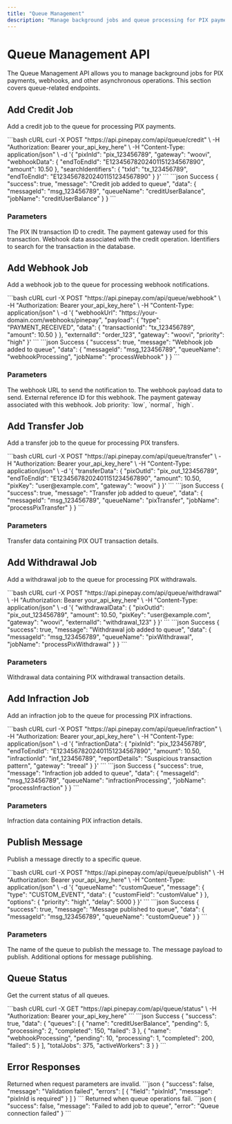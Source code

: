 ```yaml
---
title: "Queue Management"
description: "Manage background jobs and queue processing for PIX payments and webhooks"
---
```


# Queue Management API

The Queue Management API allows you to manage background jobs for PIX payments, webhooks, and other asynchronous operations. This section covers queue-related endpoints.

## Add Credit Job

Add a credit job to the queue for processing PIX payments.

<RequestExample>
```bash cURL
curl -X POST "https://api.pinepay.com/api/queue/credit" \
  -H "Authorization: Bearer your_api_key_here" \
  -H "Content-Type: application/json" \
  -d '{
    "pixInId": "pix_123456789",
    "gateway": "woovi",
    "webhookData": {
      "endToEndId": "E12345678202401151234567890",
      "amount": 10.50
    },
    "searchIdentifiers": {
      "txId": "tx_123456789",
      "endToEndId": "E12345678202401151234567890"
    }
  }'
```
</RequestExample>

<ResponseExample>
```json Success
{
  "success": true,
  "message": "Credit job added to queue",
  "data": {
    "messageId": "msg_123456789",
    "queueName": "creditUserBalance",
    "jobName": "creditUserBalance"
  }
}
```
</ResponseExample>

### Parameters

<ParamField body="pixInId" type="string" required>
The PIX IN transaction ID to credit.
</ParamField>

<ParamField body="gateway" type="string" required>
The payment gateway used for this transaction.
</ParamField>

<ParamField body="webhookData" type="object">
Webhook data associated with the credit operation.
</ParamField>

<ParamField body="searchIdentifiers" type="object">
Identifiers to search for the transaction in the database.
</ParamField>

## Add Webhook Job

Add a webhook job to the queue for processing webhook notifications.

<RequestExample>
```bash cURL
curl -X POST "https://api.pinepay.com/api/queue/webhook" \
  -H "Authorization: Bearer your_api_key_here" \
  -H "Content-Type: application/json" \
  -d '{
    "webhookUrl": "https://your-domain.com/webhooks/pinepay",
    "payload": {
      "type": "PAYMENT_RECEIVED",
      "data": {
        "transactionId": "tx_123456789",
        "amount": 10.50
      }
    },
    "externalId": "order_123",
    "gateway": "woovi",
    "priority": "high"
  }'
```
</RequestExample>

<ResponseExample>
```json Success
{
  "success": true,
  "message": "Webhook job added to queue",
  "data": {
    "messageId": "msg_123456789",
    "queueName": "webhookProcessing",
    "jobName": "processWebhook"
  }
}
```
</ResponseExample>

### Parameters

<ParamField body="webhookUrl" type="string" required>
The webhook URL to send the notification to.
</ParamField>

<ParamField body="payload" type="object" required>
The webhook payload data to send.
</ParamField>

<ParamField body="externalId" type="string" required>
External reference ID for this webhook.
</ParamField>

<ParamField body="gateway" type="string" required>
The payment gateway associated with this webhook.
</ParamField>

<ParamField body="priority" type="string" default="normal">
Job priority: `low`, `normal`, `high`.
</ParamField>

## Add Transfer Job

Add a transfer job to the queue for processing PIX transfers.

<RequestExample>
```bash cURL
curl -X POST "https://api.pinepay.com/api/queue/transfer" \
  -H "Authorization: Bearer your_api_key_here" \
  -H "Content-Type: application/json" \
  -d '{
    "transferData": {
      "pixOutId": "pix_out_123456789",
      "endToEndId": "E12345678202401151234567890",
      "amount": 10.50,
      "pixKey": "user@example.com",
      "gateway": "woovi"
    }
  }'
```
</RequestExample>

<ResponseExample>
```json Success
{
  "success": true,
  "message": "Transfer job added to queue",
  "data": {
    "messageId": "msg_123456789",
    "queueName": "pixTransfer",
    "jobName": "processPixTransfer"
  }
}
```
</ResponseExample>

### Parameters

<ParamField body="transferData" type="object" required>
Transfer data containing PIX OUT transaction details.
</ParamField>

## Add Withdrawal Job

Add a withdrawal job to the queue for processing PIX withdrawals.

<RequestExample>
```bash cURL
curl -X POST "https://api.pinepay.com/api/queue/withdrawal" \
  -H "Authorization: Bearer your_api_key_here" \
  -H "Content-Type: application/json" \
  -d '{
    "withdrawalData": {
      "pixOutId": "pix_out_123456789",
      "amount": 10.50,
      "pixKey": "user@example.com",
      "gateway": "woovi",
      "externalId": "withdrawal_123"
    }
  }'
```
</RequestExample>

<ResponseExample>
```json Success
{
  "success": true,
  "message": "Withdrawal job added to queue",
  "data": {
    "messageId": "msg_123456789",
    "queueName": "pixWithdrawal",
    "jobName": "processPixWithdrawal"
  }
}
```
</ResponseExample>

### Parameters

<ParamField body="withdrawalData" type="object" required>
Withdrawal data containing PIX withdrawal transaction details.
</ParamField>

## Add Infraction Job

Add an infraction job to the queue for processing PIX infractions.

<RequestExample>
```bash cURL
curl -X POST "https://api.pinepay.com/api/queue/infraction" \
  -H "Authorization: Bearer your_api_key_here" \
  -H "Content-Type: application/json" \
  -d '{
    "infractionData": {
      "pixInId": "pix_123456789",
      "endToEndId": "E12345678202401151234567890",
      "amount": 10.50,
      "infractionId": "inf_123456789",
      "reportDetails": "Suspicious transaction pattern",
      "gateway": "treeal"
    }
  }'
```
</RequestExample>

<ResponseExample>
```json Success
{
  "success": true,
  "message": "Infraction job added to queue",
  "data": {
    "messageId": "msg_123456789",
    "queueName": "infractionProcessing",
    "jobName": "processInfraction"
  }
}
```
</ResponseExample>

### Parameters

<ParamField body="infractionData" type="object" required>
Infraction data containing PIX infraction details.
</ParamField>

## Publish Message

Publish a message directly to a specific queue.

<RequestExample>
```bash cURL
curl -X POST "https://api.pinepay.com/api/queue/publish" \
  -H "Authorization: Bearer your_api_key_here" \
  -H "Content-Type: application/json" \
  -d '{
    "queueName": "customQueue",
    "message": {
      "type": "CUSTOM_EVENT",
      "data": {
        "customField": "customValue"
      }
    },
    "options": {
      "priority": "high",
      "delay": 5000
    }
  }'
```
</RequestExample>

<ResponseExample>
```json Success
{
  "success": true,
  "message": "Message published to queue",
  "data": {
    "messageId": "msg_123456789",
    "queueName": "customQueue"
  }
}
```
</ResponseExample>

### Parameters

<ParamField body="queueName" type="string" required>
The name of the queue to publish the message to.
</ParamField>

<ParamField body="message" type="object" required>
The message payload to publish.
</ParamField>

<ParamField body="options" type="object">
Additional options for message publishing.
</ParamField>

## Queue Status

Get the current status of all queues.

<RequestExample>
```bash cURL
curl -X GET "https://api.pinepay.com/api/queue/status" \
  -H "Authorization: Bearer your_api_key_here"
```
</RequestExample>

<ResponseExample>
```json Success
{
  "success": true,
  "data": {
    "queues": [
      {
        "name": "creditUserBalance",
        "pending": 5,
        "processing": 2,
        "completed": 150,
        "failed": 3
      },
      {
        "name": "webhookProcessing",
        "pending": 10,
        "processing": 1,
        "completed": 200,
        "failed": 5
      }
    ],
    "totalJobs": 375,
    "activeWorkers": 3
  }
}
```
</ResponseExample>

## Error Responses

<ResponseField name="400 Bad Request" type="object">
  Returned when request parameters are invalid.

  <Expandable title="Error Response">
    ```json
    {
      "success": false,
      "message": "Validation failed",
      "errors": [
        {
          "field": "pixInId",
          "message": "pixInId is required"
        }
      ]
    }
    ```
  </Expandable>
</ResponseField>

<ResponseField name="500 Internal Server Error" type="object">
  Returned when queue operations fail.

  <Expandable title="Error Response">
    ```json
    {
      "success": false,
      "message": "Failed to add job to queue",
      "error": "Queue connection failed"
    }
    ```
  </Expandable>
</ResponseField>
